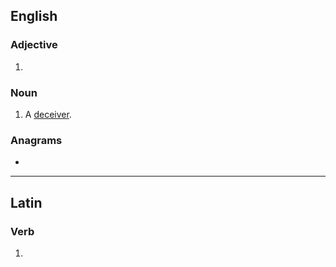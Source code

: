 ==English==

===Adjective===
{{head|en|comparative adjective}}

# {{en-comparative of|false}}

===Noun===
{{en-noun}}

# {{lb|en|obsolete}} A [[deceiver]].
#: {{rfquotek|Edmund Spenser}}

===Anagrams===
* {{anagrams|en|a=aeflrs|ferals|flares}}

----

==Latin==

===Verb===
{{la-verb-form|falser}}

# {{inflection of|falsō||1|s|pres|pasv|subj|lang=la}}